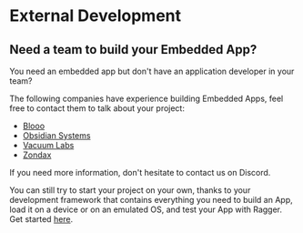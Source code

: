 # External Development

## Need a team to build your Embedded App?

You need an embedded app but don't have an application developer in your team?   

The following companies have experience building Embedded Apps, feel free to contact them to talk about your project:
- [Blooo](https://blooo.io/en/ledger-wallet-integration/)
- [Obsidian Systems](https://obsidian.systems/)
- [Vacuum Labs](https://vacuumlabs.com/)
- [Zondax](https://zondax.ch/)

If you need more information, don't hesitate to contact us on Discord.

You can still try to start your project on your own, thanks to your development framework that contains everything you need to build an App, load it on a device or on an emulated OS, and test your App with Ragger. Get started [here](../quickstart/framework/).


